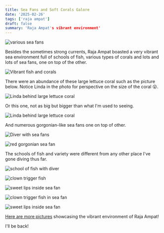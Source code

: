 ```yaml
---
title: Sea Fans and Soft Corals Galore
date: '2025-02-26'
tags: ['raja ampat']
draft: false
summary: 'Raja Ampat's vibrant environment'
---
```


<Image
  src="/static/images/raja-sea-fans/sun-shot.jpg"
  width={800}
  height={840}
  alt="various sea fans"
/>

Besides the sometimes strong currents, Raja Ampat boasted a very vibrant sea environment full of schools of fish, various types of corals and lots and lots of sea fans, one on top of the other.

<Image
  src="/static/images/raja-sea-fans/raja-fish-corals.jpg"
  width={800}
  height={840}
  alt="Vibrant fish and corals"
/>

There were an abundance of these large lettuce coral such as the picture below. Notice Linda in the photo for perspective on the size of the coral 😮.

<Image
  src="/static/images/raja-sea-fans/Linda-lettuce-coral.jpg"
  width={800}
  height={840}
  alt="Linda behind large lettuce coral"
/>

Or this one, not as big but bigger than what I'm used to seeing.

<Image
  src="/static/images/raja-sea-fans/linda-sea-fan.jpg"
  width={800}
  height={840}
  alt="Linda behind large lettuce coral"
/>

And numerous gorgonian-like sea fans one on top of other.

<Image
  src="/static/images/raja-sea-fans/linda-many-fans.jpg"
  width={800}
  height={840}
  alt="Diver with sea fans"
/>

<Image
  src="/static/images/raja-sea-fans/red-gorgonian.jpg"
  width={800}
  height={840}
  alt="red gorgonian sea fan"
/>

The schools of fish and variety were different from any other place I've gone diving thus far.

<Image
  src="/static/images/raja-sea-fans/schools-linda.jpg"
  width={800}
  height={840}
  alt="school of fish with diver"
/>

<Image
  src="/static/images/raja-sea-fans/clown-trigger-fish.jpg"
  width={800}
  height={840}
  alt="clown trigger fish"
/>

<Image
  src="/static/images/raja-sea-fans/sweet-lips-fan.jpg"
  width={800}
  height={840}
  alt="sweet lips inside sea fan"
/>

<Image
  src="/static/images/raja-sea-fans/clown-sea-fan.jpg"
  width={800}
  height={840}
  alt="clown trigger fish in sea fan"
/>

<Image
  src="/static/images/raja-sea-fans/fish-sea-fan.jpg"
  width={800}
  height={840}
  alt="sweet lips inside sea fan"
/>

[Here are more pictures](https://generosalitton.smugmug.com/Raja-Sea-Fans/n-RSgBbk) showcasing the vibrant environment of Raja Ampat!

I'll be back!
